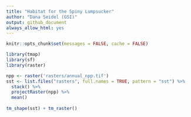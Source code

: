 ```yaml
---
title: "Habitat for the Spiny Lumpsucker"
author: "Dana Seidel (GSI)"
output: github_document
always_allow_html: yes
---
```


```r
knitr::opts_chunk$set(messages = FALSE, cache = FALSE)
```

```r
library(tmap)
library(sf)
library(raster)
```

```r
npp <- raster('rasters/annual_npp.tif')
sst <- list.files("rasters", full.names = TRUE, pattern = "sst") %>%
  stack() %>%
  projectRaster(npp) %>%
  mean()
  
tm_shape(sst) + tm_raster()
```

```r
```
